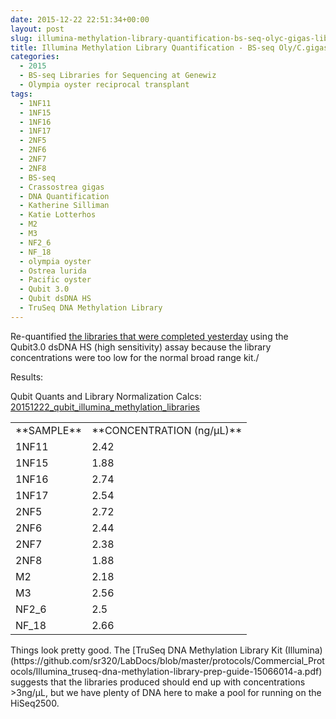 ```yaml
---
date: 2015-12-22 22:51:34+00:00
layout: post
slug: illumina-methylation-library-quantification-bs-seq-olyc-gigas-libraries
title: Illumina Methylation Library Quantification - BS-seq Oly/C.gigas Libraries
categories:
  - 2015
  - BS-seq Libraries for Sequencing at Genewiz
  - Olympia oyster reciprocal transplant
tags:
  - 1NF11
  - 1NF15
  - 1NF16
  - 1NF17
  - 2NF5
  - 2NF6
  - 2NF7
  - 2NF8
  - BS-seq
  - Crassostrea gigas
  - DNA Quantification
  - Katherine Silliman
  - Katie Lotterhos
  - M2
  - M3
  - NF2_6
  - NF_18
  - olympia oyster
  - Ostrea lurida
  - Pacific oyster
  - Qubit 3.0
  - Qubit dsDNA HS
  - TruSeq DNA Methylation Library
---
```


Re-quantified [the libraries that were completed yesterday](https://robertslab.github.io/sams-notebook/posts/2015/2015-12-21-illumina-methylation-library-construction-olyc-gigas-bisulfite-treated-dna.html) using the Qubit3.0 dsDNA HS (high sensitivity) assay because the library concentrations were too low for the normal broad range kit./

Results:

Qubit Quants and Library Normalization Calcs: [20151222_qubit_illumina_methylation_libraries](https://docs.google.com/spreadsheets/d/1bfIDqNPOxnShlP3Esl0D0pDOSXc5Yn6Ar4RQVS3RJLo/edit?usp=sharing)

<table cellpadding="0" cellspacing="0" border="0" dir="ltr" > 
<tbody >
<tr >

<td data-sheets-value="[null,2,"Test Name"]" >**SAMPLE**
</td>

<td data-sheets-value="[null,2,"Original sample conc."]" >**CONCENTRATION (ng/μL)**
</td>
</tr>
<tr >

<td data-sheets-value="[null,2,"1NF11"]" >1NF11
</td>

<td data-sheets-value="[null,3,null,2.42]" >2.42
</td>
</tr>
<tr >

<td data-sheets-value="[null,2,"1NF15"]" >1NF15
</td>

<td data-sheets-value="[null,3,null,1.88]" >1.88
</td>
</tr>
<tr >

<td data-sheets-value="[null,2,"1NF16"]" >1NF16
</td>

<td data-sheets-value="[null,3,null,2.74]" >2.74
</td>
</tr>
<tr >

<td data-sheets-value="[null,2,"1NF17"]" >1NF17
</td>

<td data-sheets-value="[null,3,null,2.54]" >2.54
</td>
</tr>
<tr >

<td data-sheets-value="[null,2,"2NF5"]" >2NF5
</td>

<td data-sheets-value="[null,3,null,2.72]" >2.72
</td>
</tr>
<tr >

<td data-sheets-value="[null,2,"2NF6"]" >2NF6
</td>

<td data-sheets-value="[null,3,null,2.44]" >2.44
</td>
</tr>
<tr >

<td data-sheets-value="[null,2,"2NF7"]" >2NF7
</td>

<td data-sheets-value="[null,3,null,2.38]" >2.38
</td>
</tr>
<tr >

<td data-sheets-value="[null,2,"2NF8"]" >2NF8
</td>

<td data-sheets-value="[null,3,null,1.88]" >1.88
</td>
</tr>
<tr >

<td data-sheets-value="[null,2,"M2"]" >M2
</td>

<td data-sheets-value="[null,3,null,2.18]" >2.18
</td>
</tr>
<tr >

<td data-sheets-value="[null,2,"M3"]" >M3
</td>

<td data-sheets-value="[null,3,null,2.56]" >2.56
</td>
</tr>
<tr >

<td data-sheets-value="[null,2,"NF2_6"]" >NF2_6
</td>

<td data-sheets-value="[null,3,null,2.5]" >2.5
</td>
</tr>
<tr >

<td data-sheets-value="[null,2,"NF_18"]" >NF_18
</td>

<td data-sheets-value="[null,3,null,2.66]" >2.66
</td>
</tr>
</tbody>
</table>



Things look pretty good. The [TruSeq DNA Methylation Library Kit (Illumina)(https://github.com/sr320/LabDocs/blob/master/protocols/Commercial_Protocols/Illumina_truseq-dna-methylation-library-prep-guide-15066014-a.pdf) suggests that the libraries produced should end up with concentrations >3ng/μL, but we have plenty of DNA here to make a pool for running on the HiSeq2500.
